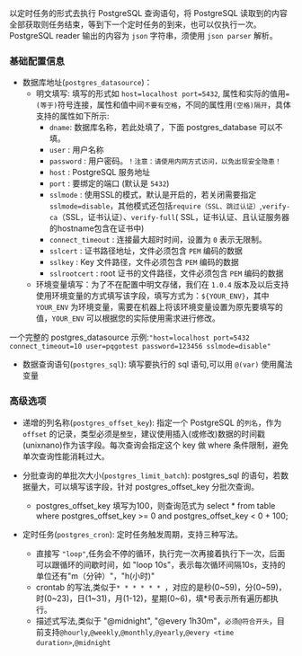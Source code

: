 以定时任务的形式去执行 PostgreSQL 查询语句，将 PostgreSQL 读取到的内容全部获取则任务结束，等到下一个定时任务的到来，也可以仅执行一次。PostgreSQL reader 输出的内容为 `json` 字符串，须使用 `json parser` 解析。

### **基础配置信息**

  * 数据库地址(`postgres_datasource`)：
      - 明文填写: 填写的形式如 `host=localhost port=5432`, 属性和实际的值用`=(等于)`符号连接，属性和值中间`不要有空格`，不同的属性用`(空格)隔开`，具体支持的属性如下所示:
          * `dname`: 数据库名称，若此处填了，下面 postgres_database 可以不填。
          * `user` : 用户名称
          * `password` : 用户密码。`！注意：请使用内网方式访问，以免出现安全隐患！`
          * `host` : PostgreSQL 服务地址
          * `port` : 要绑定的端口 (默认是 `5432`)
          * `sslmode` : 使用SSL的模式，默认是开启的，若关闭需要指定 `sslmode=disable`，其他模式还包括`require（SSL、跳过认证）`,`verify-ca`（SSL，证书认证）、`verify-full`( SSL，证书认证、且认证服务器的hostname包含在证书中)
          * `connect_timeout` : 连接最大超时时间，设置为 `0` 表示无限制。
          * `sslcert` : 证书路径地址，文件必须包含 `PEM` 编码的数据
          * `sslkey` : Key 文件路径，文件必须包含 `PEM` 编码的数据
          * `sslrootcert` : root 证书的文件路径，文件必须包含 `PEM` 编码的数据
      - 环境变量填写：为了不在配置中明文存储，我们在 `1.0.4` 版本及以后支持使用环境变量的方式填写该字段，填写方式为：`${YOUR_ENV}`，其中 `YOUR_ENV` 为环境变量，需要在机器上将该环境变量设置为原先要填写的值，`YOUR_ENV` 可以根据您的实际使用需求进行修改。
     
一个完整的 postgres_datasource 示例:`"host=localhost port=5432 connect_timeout=10 user=pqgotest password=123456 sslmode=disable"`

  * 数据查询语句(`postgres_sql`): 填写要执行的 sql 语句,可以用 `@(var)` 使用魔法变量
  
### **高级选项**

  * 递增的列名称(`postgres_offset_key`): 指定一个 PostgreSQL 的`列名`，作为 `offset` 的记录，类型必须是`整型`，建议使用插入(或修改)数据的时间戳(unixnano)作为该字段。每次查询会指定这个 key 做 where 条件限制，避免单次查询性能消耗过大。

  * 分批查询的单批次大小(`postgres_limit_batch`): postgres_sql 的语句，若数据量大，可以填写该字段，针对 postgres_offset_key 分批次查询。
    * postgres_offset_key 填写为100，则查询范式为 select * from table where postgres_offset_key >= 0 and postgres_offset_key < 0 + 100;

  * 定时任务(`postgres_cron`): 定时任务触发周期，支持三种写法。
    * 直接写 `"loop"`,任务会不停的循环，执行完一次再接着执行下一次，后面可以跟循环的间歇时间，如 "loop 10s"，表示每次循环间隔10s，支持的单位还有"m（分钟）"，"h(小时)"
    * crontab 的写法,类似于`* * * * * * `，对应的是秒(0~59)，分(0~59)，时(0~23)，日(1~31)，月(1-12)，星期(0~6)，填*号表示所有遍历都执行。
    * 描述式写法,类似于 "@midnight", "@every 1h30m"，`必须@符合开头`，目前支持`@hourly`,`@weekly`,`@monthly`,`@yearly`,`@every <time duration>`,`@midnight`
